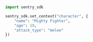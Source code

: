 ```python
import sentry_sdk

sentry_sdk.set_context("character", {
    "name": "Mighty Fighter",
    "age": 19,
    "attack_type": "melee"
})
```
